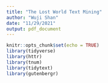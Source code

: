 ```yaml
---
title: "The Lost World Text Mining"
author: "Wuji Shan"
date: "11/29/2021"
output: pdf_document
---
```


```r
knitr::opts_chunk$set(echo = TRUE)
library(tidyverse)
library(httr)
library(tnum)
library(tidytext)
library(gutenbergr)
```